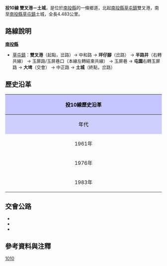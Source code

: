 {{Infobox Taiwan Highway
|type=TH
|county=nt
|route=10
|Level=鄉道
|Length=3.479
|Start=[[南投縣|南投縣]][[草屯鎮|草屯鎮]]雙叉港
|End=[[南投縣|南投縣]][[草屯鎮|草屯鎮]]土城
|Dep=[[南投縣政府|南投縣政府]]
}}
'''投10線 雙叉港－土城'''，是位於[[南投縣|南投縣]]的一條鄉道，北起[[南投縣|南投縣]][[草屯鎮|草屯鎮]]雙叉港，南至[[南投縣|南投縣]][[草屯鎮|草屯鎮]]土城，全長4.483{{r|wrong}}公里。{{r|thb}}

== 路線說明 ==
;'''[[南投縣|南投縣]]'''
*[[草屯鎮|草屯鎮]]：'''雙叉港'''（起點，{{Jct|country=TWN|TRNT|6}}岔路）→ 中和路 → '''坪仔腳'''（{{Jct|country=TWN|TRNT|17}}岔路） → '''半路井'''（{{Jct|country=TWN|TRNT|6}}右轉共線） → 玉屏路/玉屏巷口（本線左轉結束共線） → 玉屏巷 → '''屯園'''右轉玉屏路 → '''大埤'''（{{Jct|country=TWN|TRNT|6}}交會） → 中正路 → '''土城'''（終點，{{Jct|country=TWN|PH|14}}岔路）

== 歷史沿革 ==
{| class="wikitable" style="width: 100%"
! style="text-align:center; background:#C5C5FF; color:black" colspan=3 align=center | 投10線歷史沿革
|- 
! style="text-align:center; background:#CFCFFF; color:black" width="8%" | 年代 !! style="text-align:center; background:#D3D3FF; color:black" width="46%" | 本編號沿革 !! style="text-align:center; background:#D3D3FF; color:black" width="46%" | 本路線沿革
|- {{r|wrong}}
! 1961年以前
| 無法確認 || 當時一部份可能為[[File:TW_CHWr148.png|30px]][[縣道148號|路148線]]（'''''王功－中寮'''''間，里程'''62公里'''以上）
|-
! 1961年{{r|gazette1966}}
| 雙義港{{r|yi}}－屯園間2.486km || 當時分屬本編號、{{Jct|country=TWN|CH|148}}、{{Jct|country=TWN|TRNT|12}}（北勢湳－土城3.486km），另有一部分無編號。
|-
! 1976年{{r|gazette1976}}
| 路線名修正為'''雙叉港－屯園'''3.515km || 當時分屬本編號及{{Jct|country=TWN|TRNT|12-1}}（北勢湳－土城間3.390km）
|-
! 1983年
| colspan=2| 原{{Jct|country=TWN|TRNT|10}}合併部分原{{Jct|country=TWN|TRNT|12-1}}。更名為'''雙叉港－土城'''線，里程3.479Km
|}

== 交會公路 ==
*{{Jct|country=TWN|TRNT|6}}
*{{Jct|country=TWN|TRNT|17}}
*{{Jct|country=TWN|PH|14}}

== 參考資料與注釋 ==
{{reflist|refs=

<ref name="wrong">公路總局資料記載里程為5.25公里，惟實際里程僅3.479公里（2001年資料）。</ref>

<ref name="thb">{{cite web |url=https://spreadsheets.google.com/spreadsheet/pub?key=0Avc0r7dng8JrdG94UENlV3M0WmRUdHNFYWNmQkFWVUE&gid=3 |title=南投縣鄉道公路路線表 |accessdate=2011-02-09 |date=2010-07-19 |publisher=公路總局 |archive-date=2014-08-25 |archive-url=https://web.archive.org/web/20140825200749/https://spreadsheets.google.com/spreadsheet/pub?key=0Avc0r7dng8JrdG94UENlV3M0WmRUdHNFYWNmQkFWVUE&gid=3 |dead-url=no }}</ref>

<ref name="gazette1966">{{cite web |url=http://gaz.ncl.edu.tw/detail.jsp?sysid=E0921514 |title=公告臺灣省縣鄉道及專用公路路線里程表 |accessdate=2011-02-09 |date=1966-08-01 |work=政府公報資訊網 |publisher=臺灣省政府 |archive-date=2021-01-24 |archive-url=https://web.archive.org/web/20210124100834/https://gaz.ncl.edu.tw/detail.jsp?sysid=E0921514 |dead-url=yes }}</ref>

<ref name="gazette1976">{{cite web |url=http://gaz.ncl.edu.tw/detail.jsp?sysid=E0814166 |title=公告「65年度臺灣省公路資料統計表」 |accessdate=2011-02-09 |date=1977-09-09 |work=政府公報資訊網 |publisher=臺灣省政府 |archive-date=2021-01-24 |archive-url=https://web.archive.org/web/20210124163606/https://gaz.ncl.edu.tw/detail.jsp?sysid=E0814166 |dead-url=yes }}</ref>

<ref name="yi">雙叉港誤作雙'''乂'''港。</ref>

}}

{{南投縣鄉道}}

[[分類:南投縣鄉道|1010]]